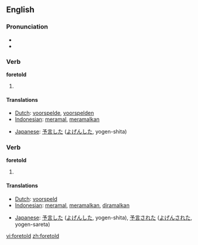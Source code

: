 ==English==

=== Pronunciation ===
*{{IPA|/'foɻtɒld/}}
*{{audio|en-us-foretold.ogg|Audio (US)}}

=== Verb ===

'''foretold'''

# {{past tense of|[[foretell]]}}

==== Translations ====
{{trans-top|past tesne of foretell}}
*[[Dutch]]: [[voorspelde]], [[voorspelden]]
*[[Indonesian]]: [[ramal|meramal]], [[ramal|meramalkan]]
{{trans-mid}}
*[[Japanese]]: [[予言]]した ([[よげん]]した, yogen-shita)
{{trans-bottom}}

=== Verb ===

'''foretold'''

# {{past participle of|[[foretell]]}}

==== Translations ====
{{trans-top|past participle of foretell}}
*[[Dutch]]: [[voorspeld]]
*[[Indonesian]]: [[ramal|meramal]], [[ramal|meramalkan]], [[ramal|diramalkan]]
{{trans-mid}}
*[[Japanese]]: [[予言]]した ([[よげん]]した, yogen-shita), [[予言]]された ([[よげん]]された, yogen-sareta)
{{trans-bottom}}
[[vi:foretold]]
[[zh:foretold]]